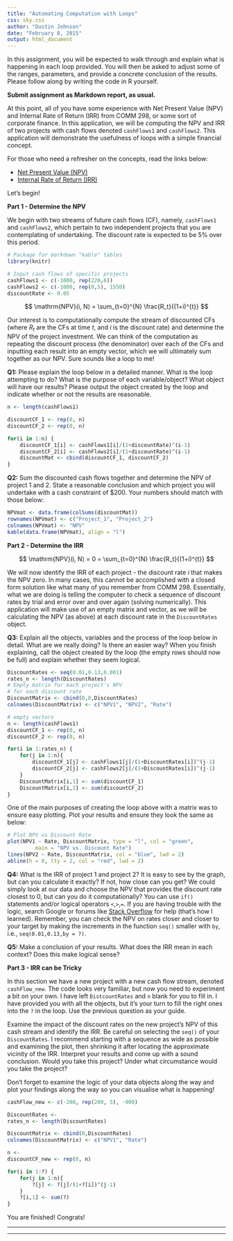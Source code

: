 ```yaml
---
title: "Automating Computation with Loops"
css: sky.css
author: "Dustin Johnson"
date: "February 8, 2015"
output: html_document
---
```


In this assignment, you will be expected to walk through and explain what is happening in each loop provided. You will then be asked to adjust some of the ranges, parameters, and provide a concrete conclusion of the results. Please follow along by writing the code in R yourself.

**Submit assignment as Markdown report, as usual.**

At this point, all of you have some experience with Net Present Value (NPV) and Internal Rate of Return (IRR) from COMM 298, or some sort of corporate finance. In this application, we will be computing the NPV and IRR of two projects with cash flows denoted `cashFlows1` and `cashFlows2`. This application will demonstrate the usefulness of loops with a simple financial concept.

For those who need a refresher on the concepts, read the links below:

* [Net Present Value (NPV)](http://www.investopedia.com/terms/n/npv.asp)
* [Internal Rate of Return (IRR)](http://www.investopedia.com/terms/i/irr.asp)

Let's begin!

**Part 1 - Determine the NPV**

We begin with two streams of future cash flows (CF), namely, `cashFlows1` and `cashFlows2`, which pertain to two independent projects that you are contemplating of undertaking. The discount rate is expected to be 5% over this period. 

```r
# Package for markdown "kable" tables
library(knitr)
```

```r
# Input cash flows of specific projects
cashFlows1 <- c(-1000, rep(220,6))
cashFlows2 <- c(-1000, rep(0,5), 1550)
discountRate <- 0.05
```

$$
\mathrm{NPV}(i, N) = \sum_{t=0}^{N} \frac{R_t}{(1+i)^{t}}
$$

Our interest is to computationally compute the stream of discounted CFs (where $R_{t}$ are the CFs at time $t$, and $i$ is the discount rate) and determine the NPV of the project investment. We can think of the computation as repeating the discount process (the denominator) over each of the CFs and inputting each result into an empty vector, which we will ultimately sum together as our NPV. Sure sounds like a loop to me! 

**Q1:** Please explain the loop below in a detailed manner. What is the loop attempting to do? What is the purpose of each variable/object? What object will have our results? Please output the object created by the loop and indicate whether or not the results are reasonable.

```r
n <- length(cashFlows1)

discountCF_1 <- rep(0, n)
discountCF_2 <- rep(0, n)

for(i in 1:n) {
	discountCF_1[i] <- cashFlows1[i]/(1+discountRate)^(i-1)
	discountCF_2[i] <- cashFlows2[i]/(1+discountRate)^(i-1)
	discountMat <- cbind(discountCF_1, discountCF_2)
}
```

**Q2:** Sum the discounted cash flows together and determine the NPV of project 1 and 2. State a reasonable conclusion and which project you will undertake with a cash constraint of $200. Your numbers should match with those below:

```r
NPVmat <- data.frame(colSums(discountMat))
rownames(NPVmat) <- c("Project_1", "Project_2")
colnames(NPVmat) <- "NPV"
kable(data.frame(NPVmat), align = "l")
```

**Part 2 - Determine the IRR**

$$
\mathrm{NPV}(i, N) = 0 = \sum_{t=0}^{N} \frac{R_t}{(1+i)^{t}}
$$

We will now identify the IRR of each project - the discount rate $i$ that makes the NPV zero. In many cases, this cannot be accomplished with a closed form solution like what many of you remember from COMM 298. Essentially, what we are doing is telling the computer to check a sequence of discount rates by trial and error over and over again (solving numerically). This application will make use of an empty matrix and vector, as we will be calculating the NPV (as above) at each discount rate in the `DiscountRates` object. 

**Q3:** Explain all the objects, variables and the process of the loop below in detail. What are we really doing? Is there an easier way? When you finish explaining, call the object created by the loop (the empty rows should now be full) and explain whether they seem logical.

```r
DiscountRates <- seq(0.01,0.13,0.001)
rates_n <- length(DiscountRates)
# Empty matrix for each project's NPV 
# for each discount rate
DiscountMatrix <- cbind(0,0,DiscountRates)
colnames(DiscountMatrix) <- c("NPV1", "NPV2", "Rate")

# empty vectors
n <- length(cashFlows1)
discountCF_1 <- rep(0, n)
discountCF_2 <- rep(0, n)

for(i in 1:rates_n) {
	for(j in 1:n){
		discountCF_1[j] <- cashFlows1[j]/(1+DiscountRates[i])^(j-1)
		discountCF_2[j] <- cashFlows2[j]/(1+DiscountRates[i])^(j-1)
	}
	DiscountMatrix[i,1] <- sum(discountCF_1)
	DiscountMatrix[i,2] <- sum(discountCF_2)
}
```

One of the main purposes of creating the loop above with a matrix was to ensure easy plotting. Plot your results and ensure they look the same as below:
```r
# Plot NPV vs Discount Rate
plot(NPV1 ~ Rate, DiscountMatrix, type = "l", col = "green",
		 main = "NPV vs. Discount Rate")
lines(NPV2 ~ Rate, DiscountMatrix, col = "blue", lwd = 2)
abline(h = 0, lty = 2, col = "red", lwd = 2)
```

**Q4:** What is the IRR of project 1 and project 2? It is easy to see by the graph, but can you calculate it exactly? If not, how close can you get? We could simply look at our data and choose the NPV that provides the discount rate closest to 0, but can you do it computationally? You can use `if()` statements and/or logical operators `<`,`>`,`=`. If you are having trouble with the logic, search Google or forums like [Stack Overflow](http://stackoverflow.com/) for help (that's how I learned). Remember, you can check the NPV on rates closer and closer to your target by making the increments in the function `seq()` smaller with `by`, i.e., `seq(0.01,0.13,by = ?)`.

**Q5:** Make a conclusion of your results. What does the IRR mean in each context? Does this make logical sense?


**Part 3 - IRR can be Tricky**

In this section we have a new project with a new cash flow stream, denoted `cashFlow_new`. The code looks very familiar, but now you need to experiment a bit on your own. I have left `DistcountRates` and `n` blank for you to fill in. I have provided you with all the objects, but it's your turn to fill the right ones into the `?` in the loop. Use the previous question as your guide.

Examine the impact of the discount rates on the new project's NPV of this cash stream and identify the IRR. Be careful on selecting the `seq()` of your `DiscountRates`. I recommend starting with a sequence as wide as possible and examining the plot, then shrinking it after locating the approximate vicinity of the IRR. Interpret your results and come up with a sound conclusion. Would you take this project? Under what circumstance would you take the project?

Don't forget to examine the logic of your data objects along the way and plot your findings along the way so you can visualise what is happening!

```r
cashFlow_new <- c(-200, rep(200, 5), -900)

DiscountRates <- 
rates_n <- length(DiscountRates)

DiscountMatrix <- cbind(0,DiscountRates)
colnames(DiscountMatrix) <- c("NPV1", "Rate")

n <- 
discountCF_new <- rep(0, n)

for(i in 1:?) {
	for(j in 1:n){
		?[j] <- ?[j]/(1+?[i])^(j-1)
	}
	?[i,1] <- sum(?)
}
```

You are finished! Congrats!

***
***